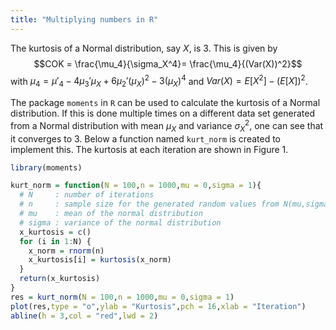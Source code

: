 ```yaml
---
title: "Multiplying numbers in R"
---
```


The kurtosis of a Normal distribution, say $X$, is 3. This is given by
$$COK = \frac{\mu_4}{\sigma_X^4}= \frac{\mu_4}{(Var(X))^2}$$
with $\mu_4=\mu'_4-4\mu_3'\mu_X+6\mu_2'(\mu_X)^2-3(\mu_X)^4$ and $Var(X)=E[X^2]-(E[X])^2$. 

The package  `moments` in `R` can be used to calculate the kurtosis of a Normal distribution. If this is done multiple times on a different data set generated from a Normal distribution with mean $\mu_X$ and variance $\sigma_X^2$, one can see that it converges to 3. Below a function named `kurt_norm` is created to implement this. The kurtosis at each iteration are shown in Figure 1.

```r
library(moments)

kurt_norm = function(N = 100,n = 1000,mu = 0,sigma = 1){
  # N     : number of iterations
  # n     : sample size for the generated random values from N(mu,sigma)
  # mu    : mean of the normal distribution
  # sigma : variance of the normal distribution
  x_kurtosis = c()
  for (i in 1:N) {
    x_norm = rnorm(n)
    x_kurtosis[i] = kurtosis(x_norm)
  }
  return(x_kurtosis)
}
res = kurt_norm(N = 100,n = 1000,mu = 0,sigma = 1)
plot(res,type = "o",ylab = "Kurtosis",pch = 16,xlab = "Iteration")
abline(h = 3,col = "red",lwd = 2)

```
